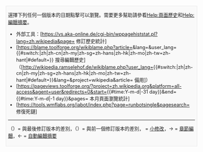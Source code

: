 <div id="histlegend" style="border-style: solid; background-color: #f9f9f9; border-color: #e9e9e9;  border-width: 1px; font-size: 90%; margin-top: 2px; margin-bottom: 2px; padding: 0 5px 5px 5px; clear: both">
選擇下列任何一個版本的日期點擊可以瀏覽。需要更多幫助請參看[[Help:頁面歷史|Help:頁面歷史]]和[[Help:編輯摘要|Help:編輯摘要]]。
<div class="hlist inline">
* 外部工具：[https://vs.aka-online.de/cgi-bin/wppagehiststat.pl?lang=zh.wikipedia&page={{urlencode:{{FULLPAGENAME}}}} 修訂歷史統計] 
* [https://blame.toolforge.org/wikiblame.php?article={{urlencode:{{FULLPAGENAME}}}}&lang={{CONTENTLANGUAGE}}&user_lang={{#switch:{{int:lang}}|zh|zh-cn|zh-my|zh-sg=zh-hans|zh-hk|zh-mo|zh-tw=zh-hant|#default={{int:lang}}}} 搜尋編輯歷史]（[http://wikipedia.ramselehof.de/wikiblame.php?user_lang={{#switch:{{int:lang}}|zh|zh-cn|zh-my|zh-sg=zh-hans|zh-hk|zh-mo|zh-tw=zh-hant|#default={{int:lang}}}}&lang={{CONTENTLANGUAGE}}&project=wikipedia&article={{urlencode:{{FULLPAGENAME}}}} 備用]）
* [https://pageviews.toolforge.org/?project=zh.wikipedia.org&platform=all-access&agent=user&redirects=0&start={{#time:Y-m-d|-31 day}}&end={{#time:Y-m-d|-1 day}}&pages={{FULLPAGENAMEE}} 本月頁面瀏覽統計]
* [https://tools.wmflabs.org/iabot/index.php?page=runbotsingle&pagesearch={{FULLPAGENAMEE}} 修復死鏈]</div>
----
（{{int:cur}}）= 與最後修訂版本的差別，（{{int:last}}）= 與前一個修訂版本的差別，'''{{int:minoreditletter}}''' = [[Help:小修改|小修改]]，→ = [[Help:章节#章节的编辑|章節編輯]]，← = [[WP:AES|自動編輯摘要]]
</div>